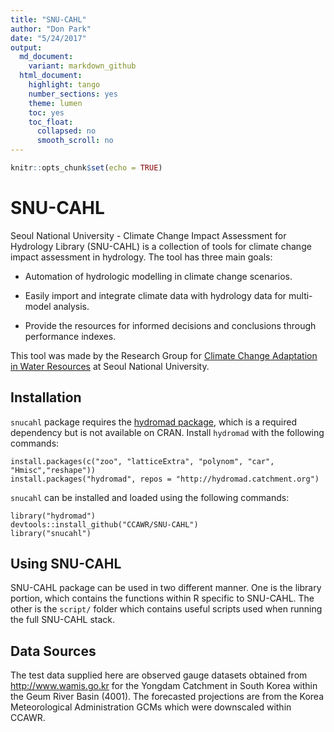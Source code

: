 ```yaml
---
title: "SNU-CAHL"
author: "Don Park"
date: "5/24/2017"
output:
  md_document:
    variant: markdown_github
  html_document:
    highlight: tango
    number_sections: yes
    theme: lumen
    toc: yes
    toc_float:
      collapsed: no
      smooth_scroll: no
---
```


```r
knitr::opts_chunk$set(echo = TRUE)
```

# SNU-CAHL

Seoul National University - Climate Change Impact Assessment for Hydrology Library (SNU-CAHL) is a collection of tools for climate change impact assessment in hydrology.  The tool has three main goals:

* Automation of hydrologic modelling in climate change scenarios.

* Easily import and integrate climate data with hydrology data for multi-model analysis.

* Provide the resources for informed decisions and conclusions through performance indexes.

This tool was made by the Research Group for [Climate Change Adaptation in Water Resources](http://ccawr.snu.ac.kr) at Seoul National University.

## Installation

`snucahl` package requires the [hydromad package](http://hydromad.catchment.org/), which is a required dependency but is not available on CRAN.  Install `hydromad` with the following commands:

```
install.packages(c("zoo", "latticeExtra", "polynom", "car", "Hmisc","reshape"))
install.packages("hydromad", repos = "http://hydromad.catchment.org")
```

`snucahl` can be installed and loaded using the following commands:

```
library("hydromad")
devtools::install_github("CCAWR/SNU-CAHL")
library("snucahl")
```

## Using SNU-CAHL

SNU-CAHL package can be used in two different manner.  One is the library portion, which contains the functions within R specific to SNU-CAHL.  The other is the `script/` folder which contains useful scripts used when running the full SNU-CAHL stack.  

## Data Sources

The test data supplied here are observed gauge datasets obtained from <http://www.wamis.go.kr> for the Yongdam Catchment in South Korea within the Geum River Basin (4001).  The forecasted projections are from the Korea Meteorological Administration GCMs which were downscaled within CCAWR.  



